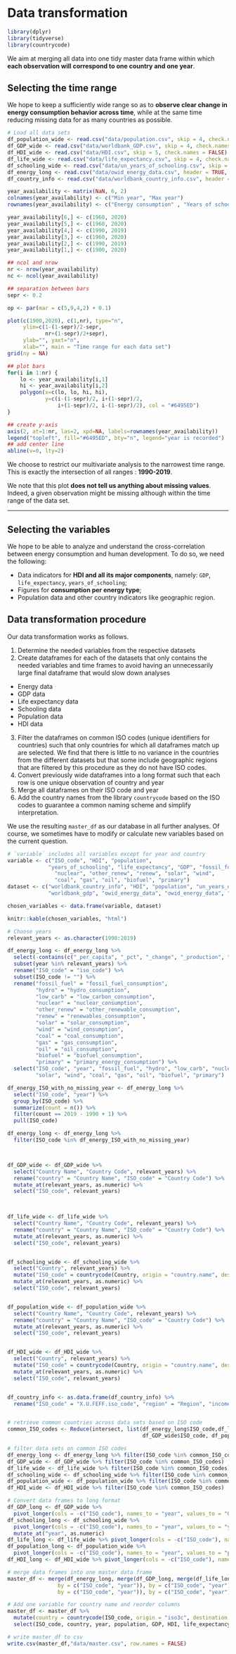 # Data transformation

```r
library(dplyr)
library(tidyverse)
library(countrycode)
```

We aim at merging all data into one tidy master data frame within which **each observation will correspond to one country and one year**.

## Selecting the time range

We hope to keep a sufficiently wide range so as to **observe clear change in energy consumption behavior across time**, while at the same time reducing missing data for as many countries as possible.


```r
# Load all data sets
df_population_wide <- read.csv("data/population.csv", skip = 4, check.names = FALSE)
df_GDP_wide <- read.csv("data/worldbank_GDP.csv", skip = 4, check.names = FALSE)
df_HDI_wide <- read.csv("data/HDI.csv", skip = 5, check.names = FALSE)
df_life_wide <- read.csv("data/life_expectancy.csv", skip = 4, check.names = FALSE)
df_schooling_wide <- read.csv("data/un_years_of_schooling.csv", skip = 6, check.names = FALSE)
df_energy_long <- read.csv("data/owid_energy_data.csv", header = TRUE, stringsAsFactors = FALSE)
df_country_info <- read.csv("data/worldbank_country_info.csv", header = TRUE, stringsAsFactors = FALSE, encoding = "UTF-8")
```

```r
year_availability <- matrix(NaN, 6, 2)
colnames(year_availability) <- c("Min year", "Max year")
rownames(year_availability) <- c("Energy consumption" , "Years of schooling" , "Life expectancy" , "HDI" , "GDP", "Population")

year_availability[6,] <- c(1960, 2020)
year_availability[5,] <- c(1960, 2020)
year_availability[4,] <- c(1990, 2019)
year_availability[3,] <- c(1960, 2020)
year_availability[2,] <- c(1990, 2019)
year_availability[1,] <- c(1900, 2020)

## ncol and nrow
nr <- nrow(year_availability)
nc <- ncol(year_availability)

## separation between bars
sepr <- 0.2

op <- par(mar = c(5,9,4,2) + 0.1)

plot(c(1900,2020), c(1,nr), type="n",
     ylim=c(1-(1-sepr)/2-sepr,
            nr+(1-sepr)/2+sepr),
     ylab="", yaxt="n",
     xlab="", main = "Time range for each data set")
grid(ny = NA)

## plot bars
for(i in 1:nr) {
    lo <- year_availability[i,1]
    hi <- year_availability[i,2]
    polygon(x=c(lo, lo, hi, hi),
            y=c(i-(1-sepr)/2, i+(1-sepr)/2,
                i+(1-sepr)/2, i-(1-sepr)/2), col = "#6495ED")
}

## create y-axis
axis(2, at=1:nr, las=2, xpd=NA, labels=rownames(year_availability)) 
legend("topleft", fill="#6495ED", bty="n", legend="year is recorded")
## add center line
abline(v=0, lty=2)
```

We choose to restrict our multivariate analysis to the narrowest time range. This is exactly the intersection of all ranges : **1990-2019**.

We note that this plot **does not tell us anything about missing values**. Indeed, a given observation might be missing although within the time range of the data set.

* * *

## Selecting the variables

We hope to be able to analyze and understand the cross-correlation between energy consumption and human development. To do so, we need the following:

- Data indicators for **HDI and all its major components**, namely: `GDP`, `life_expectancy`, `years_of_schooling`;
- Figures for **consumption per energy type**;
- Population data and other country indicators like geographic region.

## Data transformation procedure

Our data transformation works as follows.

1. Determine the needed variables from the respective datasets 
2. Create dataframes for each of the datasets that only contains the needed variables and time frames to avoid having an unnecessarily large final dataframe that would slow down analyses
  - Energy data
  - GDP data
  - Life expectancy data
  - Schooling data
  - Population data
  - HDI data
3. Filter the dataframes on common ISO codes (unique identifiers for countries) such that only countries for which all dataframes match up are selected. We find that there is little to no variance in the countries from the different datasets but that some include geographic regions that are filtered by this procedure as they do not have ISO codes.
4. Convert previously wide dataframes into a long format such that each row is one unique observation of country and year
5. Merge all dataframes on their ISO code and year
6. Add the country names from the library `countrycode` based on the ISO codes to guarantee a common naming scheme and simplify interpretation.

We use the resulting `master_df` as our database in all further analyses. Of course, we sometimes have to modify or calculate new variables based on the current question.

```r
# `variable` includes all variables except for year and country
variable <- c("ISO_code", "HDI", "population", 
             "years_of_schooling", "life_expectancy", "GDP", "fossil_fuel", "hydro", "low_carb", 
               "nuclear", "other_renew", "renew", "solar", "wind", 
               "coal", "gas", "oil", "biofuel", "primary")
dataset <- c("worldbank_country_info", "HDI", "population", "un_years_of_schooling", "life_expectancy",
             "worldbank_gdp", "owid_energy_data", "owid_energy_data", "owid_energy_data", "owid_energy_data", "owid_energy_data", "owid_energy_data", "owid_energy_data", "owid_energy_data", "owid_energy_data", "owid_energy_data", "owid_energy_data", "owid_energy_data", "owid_energy_data")

chosen_variables <- data.frame(variable, dataset)

knitr::kable(chosen_variables, "html")
```

```r
# Choose years
relevant_years <- as.character(1990:2019)

df_energy_long <- df_energy_long %>% 
  select(-contains(c("_per_capita", "_pct", "_change", "_production", "_share"))) %>%
  subset(year %in% relevant_years) %>%
  rename("ISO_code" = "iso_code") %>%
  subset(ISO_code != "") %>%
  rename("fossil_fuel" = "fossil_fuel_consumption", 
         "hydro" = "hydro_consumption", 
         "low_carb" = "low_carbon_consumption", 
         "nuclear" = "nuclear_consumption", 
         "other_renew" = "other_renewable_consumption", 
         "renew" = "renewables_consumption", 
         "solar" = "solar_consumption", 
         "wind" = "wind_consumption", 
         "coal" = "coal_consumption", 
         "gas" = "gas_consumption", 
         "oil" = "oil_consumption", 
         "biofuel" = "biofuel_consumption", 
         "primary" = "primary_energy_consumption") %>%
  select("ISO_code", "year", "fossil_fuel", "hydro", "low_carb", "nuclear", "other_renew", "renew", 
         "solar", "wind", "coal", "gas", "oil", "biofuel", "primary")

df_energy_ISO_with_no_missing_year <- df_energy_long %>%
  select("ISO_code", "year") %>%
  group_by(ISO_code) %>%
  summarize(count = n()) %>%
  filter(count == 2019 - 1990 + 1) %>%
  pull(ISO_code)

df_energy_long <- df_energy_long %>%
  filter(ISO_code %in% df_energy_ISO_with_no_missing_year)



df_GDP_wide <- df_GDP_wide %>%
  select("Country Name", "Country Code", relevant_years) %>%
  rename("country" = "Country Name", "ISO_code" = "Country Code") %>%
  mutate_at(relevant_years, as.numeric) %>%
  select("ISO_code", relevant_years)
  


df_life_wide <- df_life_wide %>%
  select("Country Name", "Country Code", relevant_years) %>%
  rename("country" = "Country Name", "ISO_code" = "Country Code") %>%
  mutate_at(relevant_years, as.numeric) %>%
  select("ISO_code", relevant_years)


df_schooling_wide <- df_schooling_wide %>%
  select("Country", relevant_years) %>%
  mutate("ISO_code" = countrycode(Country, origin = "country.name", destination = "iso3c")) %>%
  mutate_at(relevant_years, as.numeric) %>%
  select("ISO_code", relevant_years)


df_population_wide <- df_population_wide %>%
  select("Country Name", "Country Code", relevant_years) %>%
  rename("country" = "Country Name", "ISO_code" = "Country Code") %>%
  mutate_at(relevant_years, as.numeric) %>%
  select("ISO_code", relevant_years)


df_HDI_wide <- df_HDI_wide %>%
  select("Country", relevant_years) %>%
  mutate("ISO_code" = countrycode(Country, origin = "country.name", destination = "iso3c")) %>%
  mutate_at(relevant_years, as.numeric) %>%
  select("ISO_code", relevant_years)


df_country_info <- as.data.frame(df_country_info) %>% 
  rename("ISO_code" = "X.U.FEFF.iso_code", "region" = "Region", "income_group" = "IncomeGroup", "special_notes" = "SpecialNotes")


# retrieve common countries across data sets based on ISO code
common_ISO_codes <- Reduce(intersect, list(df_energy_long$ISO_code,df_life_wide$ISO_code, df_schooling_wide$ISO_code, 
                                           df_GDP_wide$ISO_code, df_population_wide$ISO_code, df_HDI_wide$ISO_code))

# filter data sets on common ISO codes
df_energy_long <- df_energy_long %>% filter(ISO_code %in% common_ISO_codes)
df_GDP_wide <- df_GDP_wide %>% filter(ISO_code %in% common_ISO_codes)
df_life_wide <- df_life_wide %>% filter(ISO_code %in% common_ISO_codes)
df_schooling_wide <- df_schooling_wide %>% filter(ISO_code %in% common_ISO_codes)
df_population_wide <- df_population_wide %>% filter(ISO_code %in% common_ISO_codes)
df_HDI_wide <- df_HDI_wide %>% filter(ISO_code %in% common_ISO_codes)
```


```r
# Convert data frames to long format
df_GDP_long <- df_GDP_wide %>% 
  pivot_longer(cols = -c("ISO_code"), names_to = "year", values_to = "GDP")
df_schooling_long <- df_schooling_wide %>% 
  pivot_longer(cols = -c("ISO_code"), names_to = "year", values_to = "years_of_schooling") %>%
  mutate_at("year", as.numeric)
df_life_long <- df_life_wide %>% pivot_longer(cols = -c("ISO_code"), names_to = "year", values_to = "life_expectancy")
df_population_long <- df_population_wide %>% 
  pivot_longer(cols = -c("ISO_code"), names_to = "year", values_to = "population") 
df_HDI_long <- df_HDI_wide %>% pivot_longer(cols = -c("ISO_code"), names_to = "year", values_to = "HDI")
```

```r
# merge data frames into one master data frame
master_df <- merge(df_energy_long, merge(df_GDP_long, merge(df_life_long, merge(df_schooling_long, merge(df_population_long, df_HDI_long,
                by = c("ISO_code", "year")), by = c("ISO_code", "year")), by = c("ISO_code", "year")), 
                by = c("ISO_code", "year")), by = c("ISO_code", "year"))

# Add one variable for country name and reorder columns
master_df <- master_df %>%
  mutate(country = countrycode(ISO_code, origin = "iso3c", destination = "country.name")) %>%
  select(ISO_code, country, year, population, GDP, HDI, life_expectancy, years_of_schooling, everything())
```

```r
# write master_df to csv
write.csv(master_df,"data/master.csv", row.names = FALSE)
```




